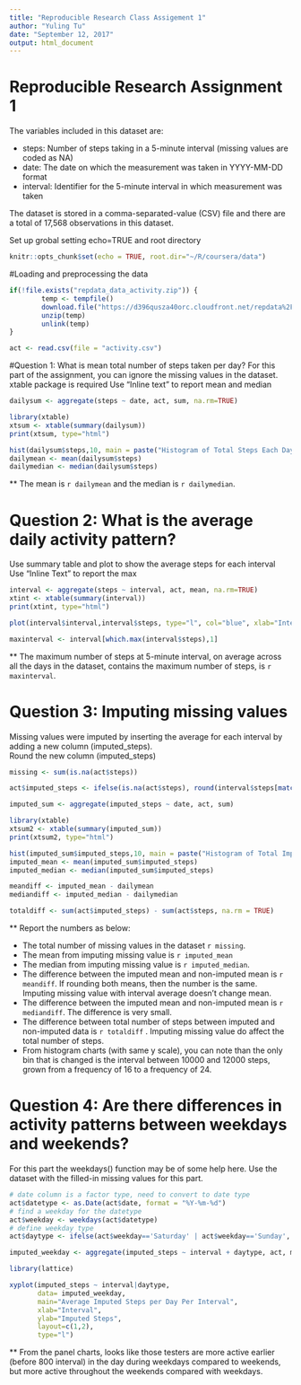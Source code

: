 ---
title: "Reproducible Research Class Assigement 1"
author: "Yuling Tu"
date: "September 12, 2017"
output: html_document
---
# Reproducible Research Assignment 1

The variables included in this dataset are:

* steps: Number of steps taking in a 5-minute interval (missing values are coded as NA)
* date: The date on which the measurement was taken in YYYY-MM-DD format
* interval: Identifier for the 5-minute interval in which measurement was taken

The dataset is stored in a comma-separated-value (CSV) file and there are a total of 17,568 observations in this dataset.

Set up grobal setting echo=TRUE and root directory

```{r setup, include=FALSE}
knitr::opts_chunk$set(echo = TRUE, root.dir="~/R/coursera/data")
```

#Loading and preprocessing the data

```{r load data}
if(!file.exists("repdata_data_activity.zip")) {
        temp <- tempfile()
        download.file("https://d396qusza40orc.cloudfront.net/repdata%2Fdata%2Factivity.zip",temp)
        unzip(temp)
        unlink(temp)
}

act <- read.csv(file = "activity.csv")
```

#Question 1: What is mean total number of steps taken per day? 
For this part of the assignment, you can ignore the missing values in the dataset.
xtable package is required 
Use "Inline text" to report mean and median 
```{r question1}
dailysum <- aggregate(steps ~ date, act, sum, na.rm=TRUE)

library(xtable)
xtsum <- xtable(summary(dailysum))
print(xtsum, type="html")

hist(dailysum$steps,10, main = paste("Histogram of Total Steps Each Day"), col="blue", xlab="Number of Steps", ylim =c(0, 25))
dailymean <- mean(dailysum$steps)
dailymedian <- median(dailysum$steps)
```
** The mean is `r dailymean` and the median is `r dailymedian`.

# Question 2: What is the average daily activity pattern?
Use summary table and plot to show the average steps for each interval
Use "Inline Text" to report the max

```{r question2}
interval <- aggregate(steps ~ interval, act, mean, na.rm=TRUE)
xtint <- xtable(summary(interval))
print(xtint, type="html")

plot(interval$interval,interval$steps, type="l", col="blue", xlab="Interval", ylab="Number of Steps",main="Average Number of Steps per Day by Interval")

maxinterval <- interval[which.max(interval$steps),1]

```
** The maximum number of steps at 5-minute interval, on average across all the days in the dataset, contains the maximum number of steps, is `r maxinterval`. 

# Question 3: Imputing missing values

Missing values were imputed by inserting the average for each interval by adding a new column (imputed_steps).  
Round the new column (imputed_steps)

```{r question3}
missing <- sum(is.na(act$steps))

act$imputed_steps <- ifelse(is.na(act$steps), round(interval$steps[match(act$interval, interval$interval)],0), act$steps)

imputed_sum <- aggregate(imputed_steps ~ date, act, sum)

library(xtable)
xtsum2 <- xtable(summary(imputed_sum))
print(xtsum2, type="html")

hist(imputed_sum$imputed_steps,10, main = paste("Histogram of Total Imputed Steps Each Day"), col="purple", xlab="Number of Steps", ylim =c(0, 25))
imputed_mean <- mean(imputed_sum$imputed_steps)
imputed_median <- median(imputed_sum$imputed_steps)

meandiff <- imputed_mean - dailymean
mediandiff <- imputed_median - dailymedian

totaldiff <- sum(act$imputed_steps) - sum(act$steps, na.rm = TRUE)

```
** Report the numbers as below:

* The total number of missing values in the dataset `r missing`.
* The mean from imputing missing value is `r imputed_mean` 
* The median from imputing missing value is `r imputed_median`.
* The difference between the imputed mean and non-imputed mean is `r meandiff`. If rounding both means, then the number is the same.  Imputing missing value with interval average doesn't change mean.
* The difference between the imputed mean and non-imputed mean is `r mediandiff`.  The difference is very small.
* The difference between total number of steps between imputed and non-imputed data is `r totaldiff` . Imputing missing value do affect the total number of steps.
* From histogram charts (with same y scale), you can note than the only bin that is changed is the interval between 10000 and 12000 steps, grown from a frequency of 16 to a frequency of 24.


# Question 4: Are there differences in activity patterns between weekdays and weekends?

For this part the weekdays() function may be of some help here. Use the dataset with the filled-in missing values for this part.

```{r question4}
# date column is a factor type, need to convert to date type
act$datetype <- as.Date(act$date, format = "%Y-%m-%d")
# find a weekday for the datetype
act$weekday <- weekdays(act$datetype)
# define weekday type
act$daytype <- ifelse(act$weekday=='Saturday' | act$weekday=='Sunday', 'weekend','weekday')

imputed_weekday <- aggregate(imputed_steps ~ interval + daytype, act, mean)

library(lattice)

xyplot(imputed_steps ~ interval|daytype, 
       data= imputed_weekday,
       main="Average Imputed Steps per Day Per Interval",
       xlab="Interval", 
       ylab="Imputed Steps",
       layout=c(1,2), 
       type="l")
```


** From the panel charts, looks like those testers are more active earlier (before 800 interval) in the day during weekdays compared to weekends, but more active throughout the weekends compared with weekdays.